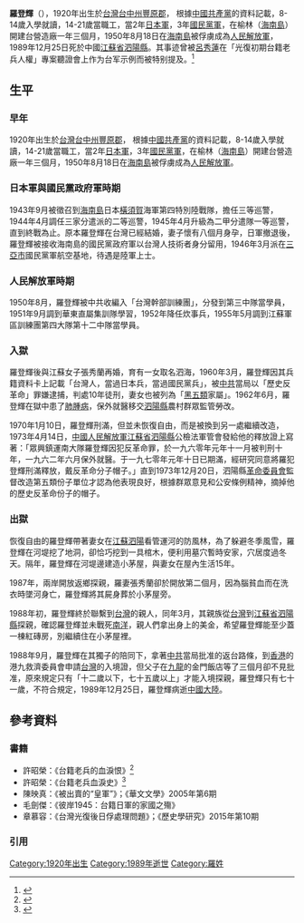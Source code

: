 {{More footnotes needed|time=2020-12-16T07:45:48+00:00}}
'''羅登輝'''（{{bd|1920年||1989年|12月25日}}），1920年出生於[[台灣日治時期|台灣]][[臺中州|台中州]][[豐原郡_(台灣)|豐原郡]]， 根據[[中国共产党|中國共產黨]]的資料記載，8-14歲入學就讀，14-21歲當職工，當2年[[日本军|日本軍]]，3年[[国民党军|國民黨軍]]，在榆林（[[海南岛|海南島]]）開建台營造廠一年三個月，1950年8月18日在[[海南岛|海南島]]被俘虜成為[[中国人民解放军|人民解放軍]]，1989年12月25日死於中國[[江蘇省|江蘇省]][[泗陽縣|泗陽縣]]。其事迹曾被[[呂秀蓮|呂秀蓮]]在「光復初期台籍老兵人權」專案聽證會上作为台军示例而被特别提及。<ref>{{Cite web|title=呂秀蓮：台籍老兵血淚不能漠視|url=http://old.ltn.com.tw/2001/new/may/25/today-p11.htm|accessdate=2021-02-20|work=old.ltn.com.tw}}</ref>

== 生平 ==

=== 早年 ===
1920年出生於[[台灣日治時期|台灣]][[臺中州|台中州]][[豐原郡_(台灣)|豐原郡]]， 根據[[中国共产党|中國共產黨]]的資料記載，8-14歲入學就讀，14-21歲當職工，當2年[[日本军|日本軍]]，3年[[国民党军|國民黨軍]]，在榆林（[[海南岛|海南島]]）開建台營造廠一年三個月，1950年8月18日在[[海南岛|海南島]]被俘虜成為[[中国人民解放军|人民解放軍]]。

=== 日本軍與國民黨政府軍時期 ===
1943年9月被徵召到[[海南岛|海南島]]日本[[橫須賀市|橫須賀]]海軍第四特別陸戰隊，擔任三等巡警，1944年4月調任三家分遣派的二等巡警，1945年4月升級為二甲分遣隊一等巡警，直到終戰為止。原本羅登輝在台灣已經結婚，妻子懷有八個月身孕，日軍撤退後，羅登輝被接收海南島的國民黨政府軍以台灣人技術者身分留用，1946年3月派在[[三亚市|三亞市]]國民黨軍航空基地，待遇是陸軍上士。

=== 人民解放軍時期 ===
1950年8月，羅登輝被中共收編入「台灣幹部訓練團」，分發到第三中隊當學員，1951年9月調到華東直屬集訓隊學習，1952年降任炊事兵，1955年5月調到江蘇軍區訓練團第四大隊第十二中隊當學員。

=== 入獄 ===
羅登輝後與江蘇女子張秀蘭再婚，育有一女取名泗海，1960年3月，羅登輝因其兵籍資料卡上記載「台灣人，當過日本兵，當過國民黨兵」，被[[中国共产党|中共]]當局以「歷史反革命」罪嫌逮捕，判處10年徒刑，妻女也被列為「[[黑五类|黑五類]]家屬」。1962年6月，羅登輝在獄中患了[[肺塵病|肺腫病]]，保外就醫移交[[泗阳县|泗陽縣]]農村群眾監管勞改。

1970年1月10日，羅登輝刑滿，但並未恢復自由，而是被換到另一處繼續改造，1973年4月14日，[[中国人民解放军|中國人民解放軍]][[江苏省|江蘇省]][[泗阳县|泗陽縣]]公檢法軍管會發給他的釋放證上寫著：「眾興鎮運南大隊羅登輝因犯反革命罪，於一九六零年元年十一月被判刑十年，一九六二年六月保外就醫。于一九七零年元年十日已期滿，經研究同意將羅犯登輝刑滿釋放，戴反革命分子帽子。」直到1973年12月20日，泗陽縣[[革命委员会_(文革)|革命委員會]]監督改造第五類份子單位才認為他表現良好，根據群眾意見和公安條例精神，摘掉他的歷史反革命份子的帽子。

=== 出獄 ===
恢復自由的羅登輝帶著妻女在[[江苏省|江蘇]][[泗阳县|泗陽]]看管運河的防風林，為了躲避冬季風雪，羅登輝在河堤挖了地洞，卻恰巧挖到一具棺木，便利用墓穴暫時安家，穴居度過冬天。隔年，羅登輝在河堤邊建造小茅屋，與妻女在屋內生活15年。

1987年，兩岸開放返鄉探親，羅妻張秀蘭卻於開放第二個月，因為腦貧血而在洗衣時墜河身亡，羅登輝將其屍身葬於小茅屋旁。

1988年初，羅登輝終於聯繫到[[臺灣|台灣]]的親人，同年3月，其親族從[[臺灣|台灣]]到[[江苏省|江蘇省]][[泗阳县|泗陽縣]]探親，確認羅登輝並未戰死[[南洋|南洋]]，親人們拿出身上的美金，希望羅登輝能至少蓋一棟紅磚房，別繼續住在小茅屋裡。

1988年9月，羅登輝在其獨子的陪同下，拿著[[中国共产党|中共]]當局批准的返台路條，到[[香港|香港]]的港九救濟委員會申請[[臺灣|台灣]]的入境證，但父子在[[九龍|九龍]]的金門飯店等了三個月卻不見批准，原來規定只有「十二歲以下，七十五歲以上」才能入境探親，羅登輝只有七十一歲，不符合規定，1989年12月25日，羅登輝病逝[[中国大陆|中國大陸]]。

== 參考資料 ==
===書籍===
*許昭榮：《台籍老兵的血淚恨》<ref>{{Cite book|title=台籍老兵的血淚恨|last=許|first=昭榮|publisher=前衛|year=1995|isbn=9578010052|location=台灣|pages=271-278}}</ref>
*許昭榮：《台籍老兵血淚史》<ref>{{Cite book|title=台籍老兵血淚史|last=許|first=昭榮|publisher=前衛|year=1995|isbn=9578010052|location=高雄市|pages=110-115}}</ref>
*陳映真：《被出賣的“皇軍”》；《華文文學》2005年第6期
*毛劍傑：《彼岸1945：台籍日軍的家國之殤》
*章慕容：《台灣光復後日俘處理問題》；《歷史學研究》2015年第10期
===引用===
{{reflist}}

[[Category:1920年出生|Category:1920年出生]]
[[Category:1989年逝世|Category:1989年逝世]]
[[Category:羅姓|Category:羅姓]]